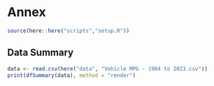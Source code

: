 # Annex {#sec-Annex}

```r
source(here::here("scripts","setup.R"))
```

## Data Summary
```r
data <- read.csv(here("data", "Vehicle MPG - 1984 to 2023.csv"))
print(dfSummary(data), method = "render")
```


